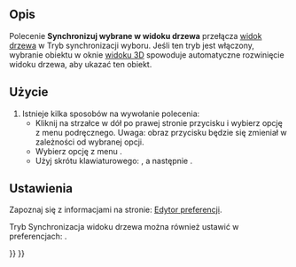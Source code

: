 <languages/>

{{Docnav/pl
|[[Std_TreeSyncView/pl|Synchronizuj widok drzewa]]
|[[Std_TreeSyncPlacement/pl|Synchronizuj położenie w widoku drzewa]]
|[[Std_View_Menu|Std: Menu Widok]]
|IconL=Std_TreeSyncView.svg
|IconR=Std_TreeSyncPlacement.svg
|IconC=Freecad.svg
}}

{{GuiCommand/pl
|Name=Std TreeSyncSelection
|Name/pl=Sdt: Synchronizuj wybrane w widoku drzewa
|MenuLocation=Widok → TreeView actions → Synchronizuj wybrane
|Workbenches=wszystkie
|Shortcut={{KEY|T}} {{KEY|2}}
|Version=0.19
}}

<span id="Description"></span>
==Opis==

Polecenie '''Synchronizuj wybrane w widoku drzewa''' przełącza [[Tree_view/pl|widok drzewa]] w Tryb synchronizacji wyboru. Jeśli ten tryb jest włączony, wybranie obiektu w oknie [[3D_view/pl|widoku 3D]] spowoduje automatyczne rozwinięcie widoku drzewa, aby ukazać ten obiekt.

<span id="Usage"></span>
==Użycie==

# Istnieje kilka sposobów na wywołanie polecenia:
#* Kliknij na strzałce w dół po prawej stronie przycisku {{Button|[[Image:Std_TreeSyncView.svg|16px]]}} i wybierz opcję {{MenuCommand|Synchronizuj widok}} z menu podręcznego. Uwaga: obraz przycisku będzie się zmieniał w zależności od wybranej opcji.
#* Wybierz opcję z menu {{MenuCommand|Widok → Akcje widoku drzewa → Synchronizuj wybrane}}.
#* Użyj skrótu klawiaturowego: {{KEY|T}}, a następnie {{KEY|2}}.

<span id="Preferences"></span>
==Ustawienia==

Zapoznaj się z informacjami na stronie: [[Preferences_Editor/pl|Edytor preferencji]].

Tryb Synchronizacja widoku drzewa można również ustawić w preferencjach: {{MenuCommand|Edycja → Preferencje ... → Ogólne → Zaznaczanie  → Automatycznie rozwiń drzewko, gdy odpowiedni obiekt jest zaznaczony w oknie widoku 3D}}.


{{Docnav/pl
|[[Std_TreeSyncView/pl|Synchronizuj widok drzewa]]
|[[Std_TreeSyncPlacement/pl|Synchronizuj położenie w widoku drzewa]]
|[[Std_View_Menu|Std: Menu Widok]]
|IconL=Std_TreeSyncView.svg
|IconR=Std_TreeSyncPlacement.svg
|IconC=Freecad.svg
}}

{{Std_Base_navi{{#translation:}}}}
{{Userdocnavi{{#translation:}}}}